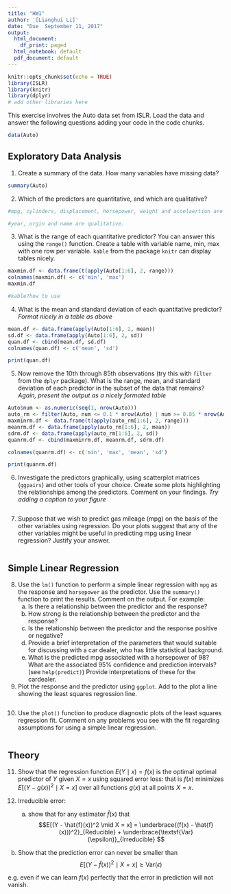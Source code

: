 ```yaml
---
title: "HW1"
author: '[Lianghui Li]'
date: "Due  September 11, 2017"
output:
  html_document:
    df_print: paged
  html_notebook: default
  pdf_document: default
---
```


```r
knitr::opts_chunk$set(echo = TRUE)
library(ISLR)
library(knitr)
library(dplyr)
# add other libraries here
```

This exercise involves the Auto data set from ISLR.  Load the data and answer the following questions adding your code in the code chunks. 

```r
data(Auto)
```

## Exploratory Data Analysis
1. Create a summary of the data.  How many variables have missing data?

```r
summary(Auto)
```


2.  Which of the predictors are quantitative, and which are qualitative?
```r
#mpg, cylinders, displacement, horsepower, weight and accelaertion are quantaitative.

#year, orgin and name are qualitative.
```

3. What is the range of each quantitative predictor? You can answer this using the `range()` function.   Create a table with variable name, min, max with one row per variable.   `kable` from the package `knitr` can display tables nicely.

```r
maxmin.df <- data.frame(t(apply(Auto[1:6], 2, range)))
colnames(maxmin.df) <- c('min', 'max')
maxmin.df

#kable?how to use
```

4. What is the mean and standard deviation of each quantitative predictor?  _Format nicely in a table as above_

```r
mean.df <- data.frame(apply(Auto[1:6], 2, mean))
sd.df <- data.frame(apply(Auto[1:6], 2, sd))
quan.df <- cbind(mean.df, sd.df)
colnames(quan.df) <- c('mean', 'sd')

print(quan.df)
```

5. Now remove the 10th through 85th observations (try this with `filter` from the `dplyr` package). What is the
range, mean, and standard deviation of each predictor in the
subset of the data that remains?  _Again, present the output as a nicely formated table_

```r
Auto$num <- as.numeric(seq(1, nrow(Auto)))
auto_rm <- filter(Auto, num <= 0.1 * nrow(Auto) | num >= 0.85 * nrow(Auto))
maxminrm.df <- data.frame(t(apply(auto_rm[1:6], 2, range)))
meanrm.df <- data.frame(apply(auto_rm[1:6], 2, mean))
sdrm.df <- data.frame(apply(auto_rm[1:6], 2, sd))
quanrm.df <- cbind(maxminrm.df, meanrm.df, sdrm.df)

colnames(quanrm.df) <- c('min', 'max', 'mean', 'sd')

print(quanrm.df)

```

6. Investigate the predictors graphically, using scatterplot matrices  (`ggpairs`) and other tools of your choice. Create some plots
highlighting the relationships among the predictors. Comment
on your findings.  _Try adding a caption to your figure_
```r

```

7. Suppose that we wish to predict gas mileage (mpg) on the basis of the other variables using regression. Do your plots suggest that any of the other variables might be useful in predicting mpg using linear regression? Justify your answer.

```r

```


## Simple Linear Regression

8.  Use the `lm()` function to perform a simple linear 
regression with `mpg` as the response and `horsepower` as the
predictor. Use the `summary()` function to print the results.
Comment on the output.
For example:
    (a) Is there a relationship between the predictor and the response?
    (b) How strong is the relationship between the predictor and
the response?
    (c) Is the relationship between the predictor and the response
positive or negative?
    (d)  Provide a brief interpretation of the parameters that would suitable for discussing with a car dealer, who has little statistical background.
    (e) What is the predicted mpg associated with a horsepower of
98? What are the associated 95% confidence and prediction
intervals?   (see `help(predict)`) Provide interpretations of these for the cardealer.

9. Plot the response and the predictor using `ggplot`.  Add to the plot a line showing the least squares regression line. 
```r

```

10. Use the `plot()` function to produce diagnostic plots of the least squares regression fit. Comment on any problems you see with the fit regarding assumptions for using a simple linear regression.

```r

```

## Theory



11. Show that the  regression function $E(Y \mid x) = f(x)$ is the optimal 
optimal predictor of $Y$ given $X = x$ using squared error loss:  that is $f(x)$
minimizes $E[(Y - g(x))^2 \mid X =x]$ over all functions $g(x)$ at all points $X=x$.

12. Irreducible error:  
     (a) show  that for any estimator $\hat{f}(x)$ that
$$E[(Y - \hat{f}(x))^2 \mid X = x] = 
\underbrace{(f(x) - \hat{f}(x)))^2}_{Reducible} + \underbrace{\textsf{Var}(\epsilon)}_{Irreducible}
$$
   (b) Show that the prediction error can never be smaller than
 $$E[(Y - \hat{f}(x))^2 \mid X = x] \ge \textsf{Var}(\epsilon)
$$

e.g. even if we can learn $f(x)$ perfectly that the error in prediction will not vanish.   